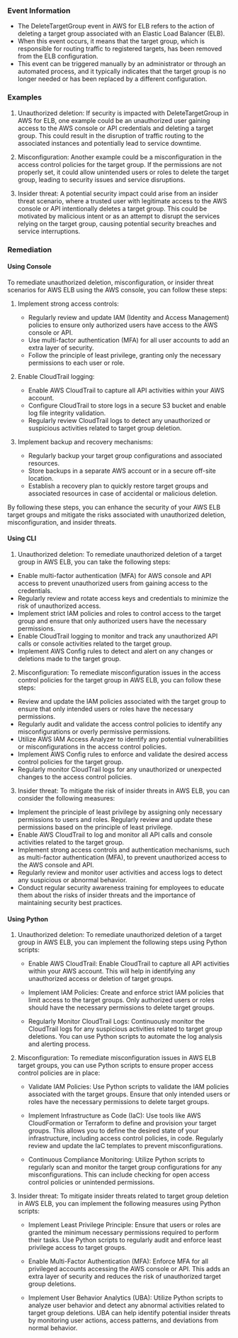 
### Event Information

- The DeleteTargetGroup event in AWS for ELB refers to the action of deleting a target group associated with an Elastic Load Balancer (ELB).
- When this event occurs, it means that the target group, which is responsible for routing traffic to registered targets, has been removed from the ELB configuration.
- This event can be triggered manually by an administrator or through an automated process, and it typically indicates that the target group is no longer needed or has been replaced by a different configuration.


### Examples

1. Unauthorized deletion: If security is impacted with DeleteTargetGroup in AWS for ELB, one example could be an unauthorized user gaining access to the AWS console or API credentials and deleting a target group. This could result in the disruption of traffic routing to the associated instances and potentially lead to service downtime.

2. Misconfiguration: Another example could be a misconfiguration in the access control policies for the target group. If the permissions are not properly set, it could allow unintended users or roles to delete the target group, leading to security issues and service disruptions.

3. Insider threat: A potential security impact could arise from an insider threat scenario, where a trusted user with legitimate access to the AWS console or API intentionally deletes a target group. This could be motivated by malicious intent or as an attempt to disrupt the services relying on the target group, causing potential security breaches and service interruptions.

### Remediation

#### Using Console

To remediate unauthorized deletion, misconfiguration, or insider threat scenarios for AWS ELB using the AWS console, you can follow these steps:

1. Implement strong access controls:
   - Regularly review and update IAM (Identity and Access Management) policies to ensure only authorized users have access to the AWS console or API.
   - Use multi-factor authentication (MFA) for all user accounts to add an extra layer of security.
   - Follow the principle of least privilege, granting only the necessary permissions to each user or role.

2. Enable CloudTrail logging:
   - Enable AWS CloudTrail to capture all API activities within your AWS account.
   - Configure CloudTrail to store logs in a secure S3 bucket and enable log file integrity validation.
   - Regularly review CloudTrail logs to detect any unauthorized or suspicious activities related to target group deletion.

3. Implement backup and recovery mechanisms:
   - Regularly backup your target group configurations and associated resources.
   - Store backups in a separate AWS account or in a secure off-site location.
   - Establish a recovery plan to quickly restore target groups and associated resources in case of accidental or malicious deletion.

By following these steps, you can enhance the security of your AWS ELB target groups and mitigate the risks associated with unauthorized deletion, misconfiguration, and insider threats.

#### Using CLI

1. Unauthorized deletion: To remediate unauthorized deletion of a target group in AWS ELB, you can take the following steps:

- Enable multi-factor authentication (MFA) for AWS console and API access to prevent unauthorized users from gaining access to the credentials.
- Regularly review and rotate access keys and credentials to minimize the risk of unauthorized access.
- Implement strict IAM policies and roles to control access to the target group and ensure that only authorized users have the necessary permissions.
- Enable CloudTrail logging to monitor and track any unauthorized API calls or console activities related to the target group.
- Implement AWS Config rules to detect and alert on any changes or deletions made to the target group.

2. Misconfiguration: To remediate misconfiguration issues in the access control policies for the target group in AWS ELB, you can follow these steps:

- Review and update the IAM policies associated with the target group to ensure that only intended users or roles have the necessary permissions.
- Regularly audit and validate the access control policies to identify any misconfigurations or overly permissive permissions.
- Utilize AWS IAM Access Analyzer to identify any potential vulnerabilities or misconfigurations in the access control policies.
- Implement AWS Config rules to enforce and validate the desired access control policies for the target group.
- Regularly monitor CloudTrail logs for any unauthorized or unexpected changes to the access control policies.

3. Insider threat: To mitigate the risk of insider threats in AWS ELB, you can consider the following measures:

- Implement the principle of least privilege by assigning only necessary permissions to users and roles. Regularly review and update these permissions based on the principle of least privilege.
- Enable AWS CloudTrail to log and monitor all API calls and console activities related to the target group.
- Implement strong access controls and authentication mechanisms, such as multi-factor authentication (MFA), to prevent unauthorized access to the AWS console and API.
- Regularly review and monitor user activities and access logs to detect any suspicious or abnormal behavior.
- Conduct regular security awareness training for employees to educate them about the risks of insider threats and the importance of maintaining security best practices.

#### Using Python

1. Unauthorized deletion: To remediate unauthorized deletion of a target group in AWS ELB, you can implement the following steps using Python scripts:

   - Enable AWS CloudTrail: Enable CloudTrail to capture all API activities within your AWS account. This will help in identifying any unauthorized access or deletion of target groups.
   
   - Implement IAM Policies: Create and enforce strict IAM policies that limit access to the target groups. Only authorized users or roles should have the necessary permissions to delete target groups.
   
   - Regularly Monitor CloudTrail Logs: Continuously monitor the CloudTrail logs for any suspicious activities related to target group deletions. You can use Python scripts to automate the log analysis and alerting process.

2. Misconfiguration: To remediate misconfiguration issues in AWS ELB target groups, you can use Python scripts to ensure proper access control policies are in place:

   - Validate IAM Policies: Use Python scripts to validate the IAM policies associated with the target groups. Ensure that only intended users or roles have the necessary permissions to delete target groups.
   
   - Implement Infrastructure as Code (IaC): Use tools like AWS CloudFormation or Terraform to define and provision your target groups. This allows you to define the desired state of your infrastructure, including access control policies, in code. Regularly review and update the IaC templates to prevent misconfigurations.
   
   - Continuous Compliance Monitoring: Utilize Python scripts to regularly scan and monitor the target group configurations for any misconfigurations. This can include checking for open access control policies or unintended permissions.

3. Insider threat: To mitigate insider threats related to target group deletion in AWS ELB, you can implement the following measures using Python scripts:

   - Implement Least Privilege Principle: Ensure that users or roles are granted the minimum necessary permissions required to perform their tasks. Use Python scripts to regularly audit and enforce least privilege access to target groups.
   
   - Enable Multi-Factor Authentication (MFA): Enforce MFA for all privileged accounts accessing the AWS console or API. This adds an extra layer of security and reduces the risk of unauthorized target group deletions.
   
   - Implement User Behavior Analytics (UBA): Utilize Python scripts to analyze user behavior and detect any abnormal activities related to target group deletions. UBA can help identify potential insider threats by monitoring user actions, access patterns, and deviations from normal behavior.

